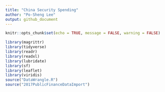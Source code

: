 ```yaml
---
title: "China Security Spending"
author: "Po-Sheng Lee"
output: github_document
---
```


```r
knitr::opts_chunk$set(echo = TRUE, message = FALSE, warning = FALSE)
```

```r

library(magrittr)
library(tidyverse) 
library(readr)
library(readxl)
library(lubridate)
library(sf)
library(leaflet)
library(viridis)
source("DataWrangle.R")
source("2017PublicFinanceDataImport")

```